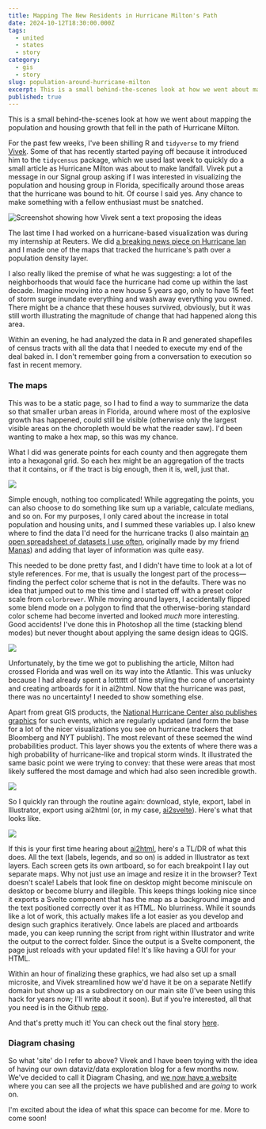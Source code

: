 ```yaml
---
title: Mapping The New Residents in Hurricane Milton's Path
date: 2024-10-12T18:30:00.000Z
tags:
  - united
  - states
  - story
category:
  - gis
  - story
slug: population-around-hurricane-milton
excerpt: This is a small behind-the-scenes look at how we went about mapping the population and housing growth that fell in the path of Hurricane Milton.
published: true
---
```


This is a small behind-the-scenes look at how we went about mapping the population and housing growth that fell in the path of Hurricane Milton.

For the past few weeks, I've been shilling R and `tidyverse` to my friend [Vivek](https://x.com/Vonterinon). Some of that has recently started paying off because it introduced him to the `tidycensus` package, which we used last week to quickly do a small article as Hurricane Milton was about to make landfall. Vivek put a message in our Signal group asking if I was interested in visualizing the population and housing group in Florida, specifically around those areas that the hurricane was bound to hit. Of course I said yes. Any chance to make something with a fellow enthusiast must be snatched.

![Screenshot showing how Vivek sent a text proposing the ideas](/blog/milton/chat.jpg)

The last time I had worked on a hurricane-based visualization was during my internship at Reuters. We did [a breaking news piece on Hurricane Ian](https://www.reuters.com/graphics/STORM-IAN/gkvlgrxldpb/) and I made one of the maps that tracked the hurricane's path over a population density layer.

I also really liked the premise of what he was suggesting: a lot of the neighborhoods that would face the hurricane had come up within the last decade. Imagine moving into a new house 5 years ago, only to have 15 feet of storm surge inundate everything and wash away everything you owned. There might be a chance that these houses survived, obviously, but it was still worth illustrating the magnitude of change that had happened along this area.

Within an evening, he had analyzed the data in R and generated shapefiles of census tracts with all the data that I needed to execute my end of the deal baked in. I don't remember going from a conversation to execution so fast in recent memory.


### The maps

This was to be a static page, so I had to find a way to summarize the data so that smaller urban areas in Florida, around where most of the explosive growth has happened, could still be visible (otherwise only the largest visible areas on the choropleth would be what the reader saw). I'd been wanting to make a hex map, so this was my chance.

What I did was generate points for each county and then aggregate them into a hexagonal grid. So each hex might be an aggregation of the tracts that it contains, or if the tract is big enough, then it is, well, just that.

![](/blog/milton/grid-process.jpg)

Simple enough, nothing too complicated! While aggregating the points, you can also choose to do something like sum up a variable, calculate medians, and so on. For my purposes, I only cared about the increase in total population and housing units, and I summed these variables up. I also knew where to find the data I'd need for the hurricane tracks (I also maintain [an open spreadsheet of datasets I use often](https://docs.google.com/spreadsheets/d/1jCc6nM720fRHvMBXHbDt1HAdVqyAOYD-mr0qidaZVuk/edit?usp=sharing), originally made by my friend [Manas](https://man-shar.github.io/)) and adding that layer of information was quite easy. 


This needed to be done pretty fast, and I didn't have time to look at a lot of style references. For me, that is usually the longest part of the process—finding the perfect color scheme that is not in the defaults. There was no idea that jumped out to me this time and I started off with a preset color scale from  `colorbrewer`. While moving around layers, I accidentally flipped some blend mode on a polygon to find that the otherwise-boring standard color scheme had become inverted and looked _much_ more interesting. Good accidents! I've done this in Photoshop all the time (stacking blend modes) but never thought about applying the same design ideas to QGIS. 

![](/blog/milton/blend-modes.gif)

Unfortunately, by the time we got to publishing the article, Milton had crossed Florida and was well on its way into the Atlantic. This was unlucky because I had already spent a lotttttt of time styling the cone of uncertainty and creating artboards for it in ai2html. Now that the hurricane was past, there was no uncertainty! I needed to show something else.

Apart from great GIS products, the [National Hurricane Center also publishes graphics](https://www.nhc.noaa.gov/refresh/graphics_at4+shtml/203803.shtml?tswind120#contents) for such events, which are regularly updated (and form the base for a lot of the nicer visualizations you see on hurricane trackers that Bloomberg and NYT publish). The most relevant of these seemed the wind probabilities product. This layer shows you the extents of where there was a high probability of hurricane-like and tropical storm winds. It illustrated the same basic point we were trying to convey: that these were areas that most likely suffered the most damage and which had also seen incredible growth.

![](/blog/milton/nhc-graphics.jpg)

So I quickly ran through the routine again: download, style, export, label in Illustrator, export using ai2html (or, in my case, [ai2svelte](https://github.com/reuters-graphics/ai2svelte)). Here's what that looks like.

![](/blog/milton/ai2html.jpg)

If this is your first time hearing about [ai2html](https://ai2html.org/), here's a TL/DR of what this does. All the text (labels, legends, and so on) is added in Illustrator as text layers. Each screen gets its own artboard, so for each breakpoint I lay out separate maps. Why not just use an image and resize it in the browser? Text doesn't scale! Labels that look fine on desktop might become miniscule on desktop or become blurry and illegible. This keeps things looking nice since it exports a Svelte component that has the map as a background image and the text positioned correctly over it as HTML. No blurriness. While it sounds like a lot of work, this actually makes life a lot easier as you develop and design such graphics iteratively. Once labels are placed and artboards made, you can keep running the script from right within Illustrator and write the output to the correct folder. Since the output is a Svelte component, the page just reloads with your updated file! It's like having a GUI for your HTML.

Within an hour of finalizing these graphics, we had also set up a small microsite, and Vivek streamlined how we'd have it be on a separate Netlify domain but show up as a subdirectory on our main site (I've been using this hack for years now; I'll write about it soon). But if you're interested, all that you need is in the Github [repo](https://github.com/diagram-chasing/milton).

And that's pretty much it! You can check out the final story [here](https://diagramchasing.fun/2024/milton).

### Diagram chasing

So what 'site' do I refer to above? Vivek and I have been toying with the idea of having our own dataviz/data exploration blog for a few months now. We've decided to call it Diagram Chasing, and [we now have a website](https://diagramchasing.fun) where you can see all the projects we have published and are *going* to work on. 

I'm excited about the idea of what this space can become for me. More to come soon!

